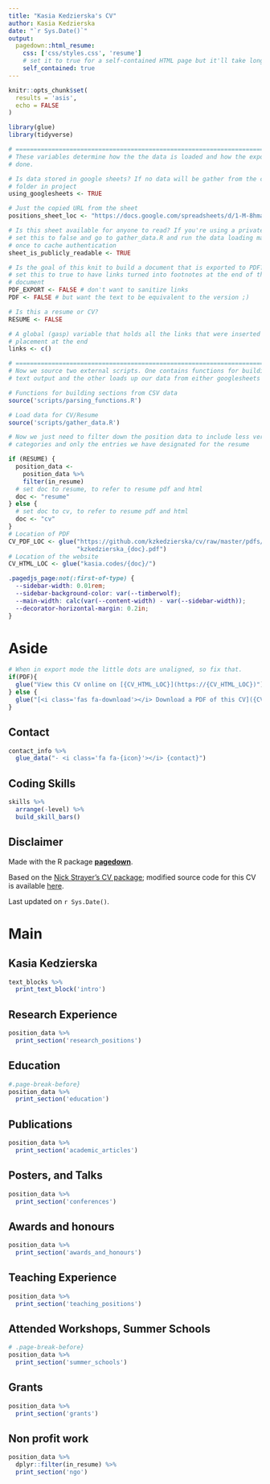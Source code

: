 ```yaml
---
title: "Kasia Kedzierska's CV"
author: Kasia Kedzierska
date: "`r Sys.Date()`"
output:
  pagedown::html_resume:
    css: ['css/styles.css', 'resume']
    # set it to true for a self-contained HTML page but it'll take longer to render
    self_contained: true
---
```


```r
knitr::opts_chunk$set(
  results = 'asis', 
  echo = FALSE
)

library(glue)
library(tidyverse)

# ======================================================================
# These variables determine how the the data is loaded and how the exports are
# done.

# Is data stored in google sheets? If no data will be gather from the csvs/
# folder in project
using_googlesheets <- TRUE

# Just the copied URL from the sheet
positions_sheet_loc <- "https://docs.google.com/spreadsheets/d/1-M-8hma20SSN51BiFkoIsSrakF2oDxwwnN-mbGYoztg/edit?usp=sharing"

# Is this sheet available for anyone to read? If you're using a private sheet
# set this to false and go to gather_data.R and run the data loading manually
# once to cache authentication
sheet_is_publicly_readable <- TRUE

# Is the goal of this knit to build a document that is exported to PDF? If so
# set this to true to have links turned into footnotes at the end of the
# document
PDF_EXPORT <- FALSE # don't want to sanitize links
PDF <- FALSE # but want the text to be equivalent to the version ;)

# Is this a resume or CV? 
RESUME <- FALSE

# A global (gasp) variable that holds all the links that were inserted for
# placement at the end
links <- c()

# ======================================================================
# Now we source two external scripts. One contains functions for building the
# text output and the other loads up our data from either googlesheets or csvs

# Functions for building sections from CSV data
source('scripts/parsing_functions.R') 

# Load data for CV/Resume
source('scripts/gather_data.R')

# Now we just need to filter down the position data to include less verbose
# categories and only the entries we have designated for the resume

if (RESUME) {
  position_data <- 
    position_data %>% 
    filter(in_resume)
  # set doc to resume, to refer to resume pdf and html
  doc <- "resume"
} else {
  # set doc to cv, to refer to resume pdf and html
  doc <- "cv"
}
# Location of PDF
CV_PDF_LOC <- glue("https://github.com/kzkedzierska/cv/raw/master/pdfs/",
                   "kzkedzierska_{doc}.pdf")
# Location of the website
CV_HTML_LOC <- glue("kasia.codes/{doc}/")
```

<!-- taken from https://github.com/nstrayer/cv/issues/24 -->
```css
.pagedjs_page:not(:first-of-type) {
  --sidebar-width: 0.01rem;
  --sidebar-background-color: var(--timberwolf);
  --main-width: calc(var(--content-width) - var(--sidebar-width));
  --decorator-horizontal-margin: 0.2in;
}
```



Aside
================================================================================

<!-- ![logo](logo.png){width=100%} -->

```r
# When in export mode the little dots are unaligned, so fix that. 
if(PDF){
  glue("View this CV online on [{CV_HTML_LOC}](https://{CV_HTML_LOC})")
} else {
  glue("[<i class='fas fa-download'></i> Download a PDF of this CV]({CV_PDF_LOC})")
}
```

Contact {#contact}
--------------------------------------------------------------------------------

```r
contact_info %>% 
  glue_data("- <i class='fa fa-{icon}'></i> {contact}")
```



Coding Skills {#skills}
--------------------------------------------------------------------------------

```r
skills %>%
  arrange(-level) %>%
  build_skill_bars() 
```



Disclaimer {#disclaimer}
--------------------------------------------------------------------------------

Made with the R package [**pagedown**](https://github.com/rstudio/pagedown). 

Based on the [Nick Strayer's CV package](https://github.com/nstrayer/cv); modified source code for this CV is available [here](https://github.com/kzkedzierska/cv).

Last updated on `r Sys.Date()`.

Main
================================================================================

Kasia Kedzierska {#title}
--------------------------------------------------------------------------------

```r
text_blocks %>% 
  print_text_block('intro')
```


Research Experience {data-icon=laptop-code}
--------------------------------------------------------------------------------

```r
position_data %>%
  print_section('research_positions')
```

Education {data-icon=graduation-cap data-concise=true}
--------------------------------------------------------------------------------

```r
#.page-break-before}
position_data %>%
  print_section('education')
```

Publications {data-icon=book}
--------------------------------------------------------------------------------

```r
position_data %>%
  print_section('academic_articles')
```

Posters, and Talks {data-icon=comment-dots}
--------------------------------------------------------------------------------

```r
position_data %>%
  print_section('conferences')
```

Awards and honours {data-icon=award data-concise=true}
--------------------------------------------------------------------------------

```r
position_data %>%
  print_section('awards_and_honours')
```

Teaching Experience {data-icon=chalkboard-teacher}
--------------------------------------------------------------------------------
<!-- :::aside -->
<!-- ```{r} -->
<!-- text_blocks %>%  -->
<!--   print_text_block('teaching_experience_aside') -->
<!-- ``` -->
<!-- ::: -->

```r
position_data %>%
  print_section('teaching_positions')
```

Attended Workshops, Summer Schools {data-icon=user-graduate} 
--------------------------------------------------------------------------------

```r
# .page-break-before}
position_data %>%
  print_section('summer_schools')
```

Grants {data-icon=euro-sign}
--------------------------------------------------------------------------------

```r
position_data %>%
  print_section('grants')
```

Non profit work {data-icon=handshake}
--------------------------------------------------------------------------------

```r
position_data %>%
  dplyr::filter(in_resume) %>%
  print_section('ngo') 
```
